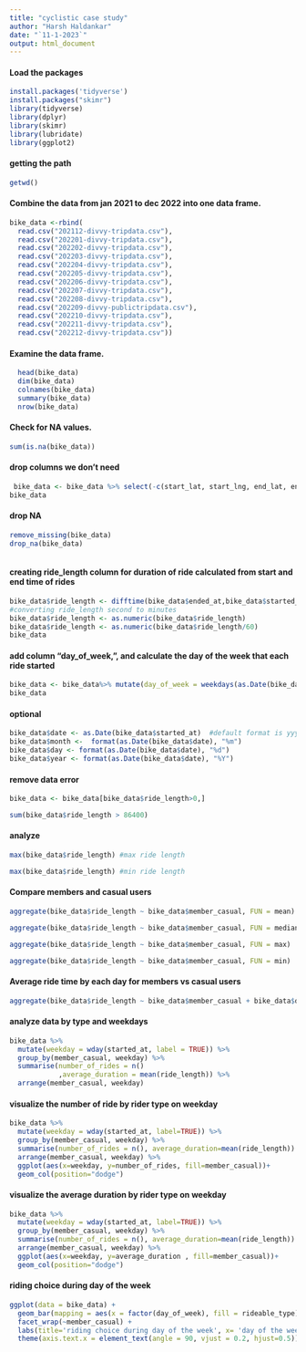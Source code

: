---
title: "cyclistic case study"
author: "Harsh Haldankar"
date: "`11-1-2023`"
output: html_document
---

#### Load the packages

```{r}
install.packages('tidyverse')
install.packages("skimr")
library(tidyverse)
library(dplyr)
library(skimr)
library(lubridate)
library(ggplot2)
```

#### getting the path

```{r}
getwd()
```

#### Combine the data from jan 2021 to dec 2022 into one data frame.

```{r}
bike_data <-rbind(                     
  read.csv("202112-divvy-tripdata.csv"),
  read.csv("202201-divvy-tripdata.csv"),
  read.csv("202202-divvy-tripdata.csv"),
  read.csv("202203-divvy-tripdata.csv"),
  read.csv("202204-divvy-tripdata.csv"),
  read.csv("202205-divvy-tripdata.csv"),
  read.csv("202206-divvy-tripdata.csv"),
  read.csv("202207-divvy-tripdata.csv"),
  read.csv("202208-divvy-tripdata.csv"),
  read.csv("202209-divvy-publictripdata.csv"),
  read.csv("202210-divvy-tripdata.csv"),
  read.csv("202211-divvy-tripdata.csv"),
  read.csv("202212-divvy-tripdata.csv"))
```

#### Examine the data frame.

```{r}

  head(bike_data)
  dim(bike_data)
  colnames(bike_data)
  summary(bike_data)
  nrow(bike_data)
```

#### Check for NA values.

```{r}
sum(is.na(bike_data))
```

#### drop columns we don't need

```{r}
 bike_data <- bike_data %>% select(-c(start_lat, start_lng, end_lat, end_lng))
bike_data 
```

#### drop NA

```{r}
remove_missing(bike_data)
drop_na(bike_data)
```

```{r}

```

#### creating ride_length column for duration of ride calculated from start and end time of rides

```{r}
bike_data$ride_length <- difftime(bike_data$ended_at,bike_data$started_at)
#converting ride_length second to minutes
bike_data$ride_length <- as.numeric(bike_data$ride_length)
bike_data$ride_length <- as.numeric(bike_data$ride_length/60)
bike_data
```

#### add column "day_of_week,", and calculate the day of the week that each ride started

```{r}
bike_data <- bike_data%>% mutate(day_of_week = weekdays(as.Date(bike_data$started_at)))
bike_data
```

#### optional

```{r}
bike_data$date <- as.Date(bike_data$started_at)  #default format is yyyy-mm-dd
bike_data$month <-  format(as.Date(bike_data$date), "%m")
bike_data$day <- format(as.Date(bike_data$date), "%d")
bike_data$year <- format(as.Date(bike_data$date), "%Y")
```

#### remove data error

```{r}
bike_data <- bike_data[bike_data$ride_length>0,]

sum(bike_data$ride_length > 86400)  
```

#### analyze

```{r}
max(bike_data$ride_length) #max ride length
```

```{r}
max(bike_data$ride_length) #min ride length
```

#### Compare members and casual users

```{r}
aggregate(bike_data$ride_length ~ bike_data$member_casual, FUN = mean)

```

```{r}
aggregate(bike_data$ride_length ~ bike_data$member_casual, FUN = median)
```

```{r}
aggregate(bike_data$ride_length ~ bike_data$member_casual, FUN = max)
```

```{r}
aggregate(bike_data$ride_length ~ bike_data$member_casual, FUN = min)
```

#### Average ride time by each day for members vs casual users

```{r}
aggregate(bike_data$ride_length ~ bike_data$member_casual + bike_data$day_of_week, FUN = mean)
```

#### analyze data by type and weekdays

```{r}
bike_data %>% 
  mutate(weekday = wday(started_at, label = TRUE)) %>%  
  group_by(member_casual, weekday) %>%  
  summarise(number_of_rides = n()							
            ,average_duration = mean(ride_length)) %>% 		
  arrange(member_casual, weekday)
```

#### visualize the number of ride by rider type on weekday

```{r}
bike_data %>%
  mutate(weekday = wday(started_at, label=TRUE)) %>%
  group_by(member_casual, weekday) %>%
  summarise(number_of_rides = n(), average_duration=mean(ride_length)) %>%
  arrange(member_casual, weekday) %>%
  ggplot(aes(x=weekday, y=number_of_rides, fill=member_casual))+
  geom_col(position="dodge")
```

#### visualize the average duration by rider type on weekday

```{r}
bike_data %>%
  mutate(weekday = wday(started_at, label=TRUE)) %>%
  group_by(member_casual, weekday) %>%
  summarise(number_of_rides = n(), average_duration=mean(ride_length)) %>%
  arrange(member_casual, weekday) %>%
  ggplot(aes(x=weekday, y=average_duration , fill=member_casual))+
  geom_col(position="dodge")
```

#### riding choice during day of the week

```{r}
ggplot(data = bike_data) +
  geom_bar(mapping = aes(x = factor(day_of_week), fill = rideable_type))+
  facet_wrap(~member_casual) +
  labs(title='riding choice during day of the week', x= 'day of the week' )+
  theme(axis.text.x = element_text(angle = 90, vjust = 0.2, hjust=0.5))
```
